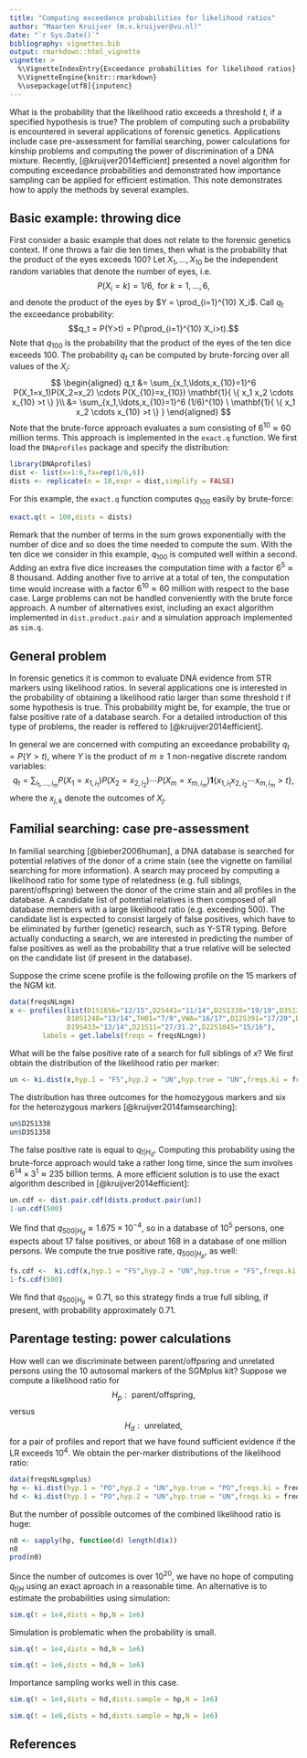 ```yaml
---
title: "Computing exceedance probabilities for likelihood ratios"
author: "Maarten Kruijver (m.v.kruijver@vu.nl)"
date: "`r Sys.Date()`"
bibliography: vignettes.bib
output: rmarkdown::html_vignette
vignette: >
  %\VignetteIndexEntry{Exceedance probabilities for likelihood ratios}
  %\VignetteEngine{knitr::rmarkdown}
  %\usepackage[utf8]{inputenc}
---
```


What is the probability that the likelihood ratio exceeds a threshold $t$, if a specified hypothesis is true? The problem of computing such a probability is encountered in several applications of forensic genetics. Applications include case pre-assessment for familial searching, power calculations for kinship problems and computing the power of discrimination of a DNA mixture. Recently, [@kruijver2014efficient] presented a novel algorithm for computing exceedance probabilities and demonstrated how importance sampling can be applied for efficient estimation. This note demonstrates how to apply the methods by several examples.

## Basic example: throwing dice

First consider a basic example that does not relate to the forensic genetics context. If one throws a fair die ten times, then what is the probability that the product of the eyes exceeds 100? Let $X_1,\ldots,X_{10}$ be the independent random variables that denote the number of eyes, i.e. $$P(X_i=k)=1/6, \text{ for } k=1,\ldots,6,$$
and denote the product of the eyes by $Y = \prod_{i=1}^{10} X_i$. Call $q_t$ the exceedance probability:
$$q_t = P(Y>t) = P(\prod_{i=1}^{10} X_i>t).$$
Note that $q_{100}$ is the probability that the product of the eyes of the ten dice exceeds $100$. The probability $q_t$ can be computed by brute-forcing over all values of the $X_i$:
$$
\begin{aligned}
q_t &= \sum_{x_1,\ldots,x_{10}=1}^6 P(X_1=x_1)P(X_2=x_2) \cdots P(X_{10}=x_{10}) \mathbf{1}{ \{ x_1 x_2 \cdots x_{10} >t  \} }\\
&= \sum_{x_1,\ldots,x_{10}=1}^6 (1/6)^{10} \ \mathbf{1}{ \{ x_1 x_2 \cdots x_{10} >t  \} }
\end{aligned}
$$
Note that the brute-force approach evaluates a sum consisting of $6^{10} \approx 60\text{ million}$ terms. This approach is implemented in the `exact.q` function. We first load the `DNAprofiles` package and specify the distribution:
```r
library(DNAprofiles)
dist <- list(x=1:6,fx=rep(1/6,6))
dists <- replicate(n = 10,expr = dist,simplify = FALSE)
```
For this example, the `exact.q` function computes $q_{100}$ easily by brute-force:
```r
exact.q(t = 100,dists = dists)
```
Remark that the number of terms in the sum grows exponentially with the number of dice and so does the time needed to compute the sum. With the ten dice we consider in this example, $q_{100}$ is computed well within a second. Adding an extra five dice increases the computation time with a factor $6^5 \approx 8 \text{ thousand}$. Adding another five to arrive at a total of ten, the computation time would increase with a factor $6^{10} \approx 60\text{ million}$ with respect to the base case. Large problems can not be handled conveniently with the brute force approach. A number of alternatives exist, including an exact algorithm implemented in `dist.product.pair` and a simulation approach implemented as `sim.q`.

## General problem
In forensic genetics it is common to evaluate DNA evidence from STR markers using likelihood ratios. In several applications one is interested in the probability of obtaining a likelihood ratio larger than some threshold $t$ if some hypothesis is true. This probability might be, for example, the true or false positive rate of a database search. For a detailed introduction of this type of problems, the reader is reffered to [@kruijver2014efficient].

In general we are concerned with computing an exceedance probability $q_t=P(Y>t)$, where $Y$ is the product of $m \geq 1$ non-negative discrete random variables:
$$q_t = \sum_{i_1,\ldots,i_m} P(X_1=x_{1,i_1})P(X_2=x_{2,i_2}) \cdots P(X_m=x_{m,i_m}) \mathbf{1}{ \{ x_{1,i_1}x_{2,i_2}\cdots x_{m,i_m} >t  \} } ,$$
where the $x_{j,k}$ denote the outcomes of $X_j$.

## Familial searching: case pre-assessment

In familial searching [@bieber2006human], a DNA database is searched for potential relatives of the donor of a crime stain (see the vignette on familial searching for more information). A search may proceed by computing a likelihood ratio for some type of relatedness (e.g. full siblings, parent/offspring) between the donor of the crime stain and all profiles in the database. A candidate list of potential relatives is then composed of all database members with a large likelihood ratio (e.g. exceeding 500). The candidate list is expected to consist largely of false positives, which have to be eliminated by further (genetic) research, such as Y-STR typing. Before actually conducting a search, we are interested in predicting the number of false positives as well as the probability that a true relative will be selected on the candidate list (if present in the database). 

Suppose the crime scene profile is the following profile on the 15 markers of the NGM kit.
```r
data(freqsNLngm)
x <- profiles(list(D1S1656="12/15",D2S441="11/14",D2S1338="19/19",D3S1358="16/18",FGA="22/24",D8S1179="11/12",
              D10S1248="13/14",TH01="7/9",VWA="16/17",D12S391="17/20",D16S539="12/13",D18S51="13/17",
              D19S433="13/14",D21S11="27/31.2",D22S1045="15/16"),
        labels = get.labels(freqs = freqsNLngm))

```
What will be the false positive rate of a search for full siblings of $x$? We first obtain the distribution of the likelihood ratio per marker:
```r
un <- ki.dist(x,hyp.1 = "FS",hyp.2 = "UN",hyp.true = "UN",freqs.ki = freqsNLngm)
```
The distribution has three outcomes for the homozygous markers and six for the heterozygous markers [@kruijver2014famsearching]:
```r
un$D2S1338
un$D3S1358
```
The false positive rate is equal to $q_{t|H_d}$. Computing this probability using the brute-force approach would take a rather long time, since the sum involves $6^{14}\times 3^1 \approx 235 \text{ billion}$ terms. A more efficient solution is to use the exact algorithm described in [@kruijver2014efficient]:
```r
un.cdf <- dist.pair.cdf(dists.product.pair(un))
1-un.cdf(500)
```
We find that $q_{500|H_d} \approx 1.675 \times 10^{-4}$, so in a database of $10^5$ persons, one expects about 17 false positives, or about 168 in a database of one million persons. We compute the true positive rate, $q_{500|H_p}$, as well:

```r
fs.cdf <-  ki.cdf(x,hyp.1 = "FS",hyp.2 = "UN",hyp.true = "FS",freqs.ki = freqsNLngm) # shorthand
1-fs.cdf(500)
```
We find that $q_{500|H_p} \approx 0.71$, so this strategy finds a true full sibling, if present, with 
probability approximately 0.71.

## Parentage testing: power calculations

How well can we discriminate between parent/offpsring and unrelated persons using the 10 autosomal markers of the SGMplus kit? Suppose we compute a likelihood ratio for
$$ H_p: \text{ parent/offspring},$$
versus
$$ H_d: \text{ unrelated},$$
for a pair of profiles and report that we have found sufficient evidence if the LR exceeds $10^4$. We obtain the per-marker distributions of the likelihood ratio:
```r
data(freqsNLsgmplus)
hp <- ki.dist(hyp.1 = "PO",hyp.2 = "UN",hyp.true = "PO",freqs.ki = freqsNLsgmplus)
hd <- ki.dist(hyp.1 = "PO",hyp.2 = "UN",hyp.true = "UN",freqs.ki = freqsNLsgmplus)
```
But the number of possible outcomes of the combined likelihood ratio is huge:
```r
n0 <- sapply(hp, function(d) length(d$x)) 
n0
prod(n0)
```
Since the number of outcomes is over $10^{20}$, we have no hope of computing $q_{t|H}$ using an exact aproach in a reasonable time. An alternative is to estimate the probabilities using simulation:
```r
sim.q(t = 1e4,dists = hp,N = 1e6)
```
Simulation is problematic when the probability is small.
```r
sim.q(t = 1e4,dists = hd,N = 1e6)
```
```r
sim.q(t = 1e6,dists = hd,N = 1e6)
```
Importance sampling works well in this case.
```r
sim.q(t = 1e4,dists = hd,dists.sample = hp,N = 1e6)
```
```r
sim.q(t = 1e6,dists = hd,dists.sample = hp,N = 1e6)
```






## References
